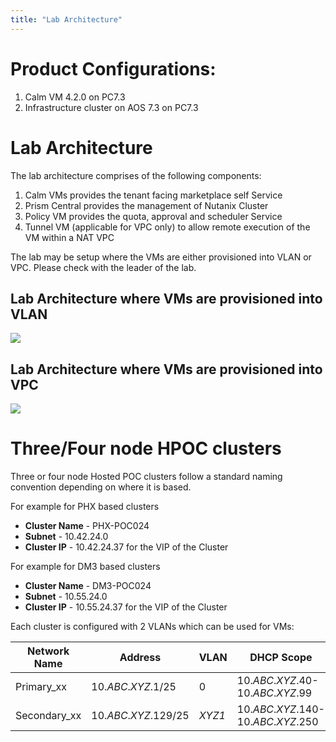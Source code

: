 ```yaml
---
title: "Lab Architecture"
---
```


# Product Configurations:

1.  Calm VM 4.2.0 on PC7.3
2.  Infrastructure cluster on AOS 7.3 on PC7.3

# Lab Architecture

The lab architecture comprises of the following components:

1.  Calm VMs provides the tenant facing marketplace self Service
2.  Prism Central provides the management of Nutanix Cluster
3.  Policy VM provides the quota, approval and scheduler Service
4.  Tunnel VM (applicable for VPC only) to allow remote execution of the VM within a NAT VPC

The lab may be setup where the VMs are either provisioned into VLAN or VPC.  Please check with the leader of the lab.

## Lab Architecture where VMs are provisioned into VLAN

 ![](images/architecture-vlan.png)

## Lab Architecture where VMs are provisioned into VPC

 ![](images/architecture-vpc.png)

# Three/Four node HPOC clusters

Three or four node Hosted POC clusters follow a standard naming convention depending on where it is based. 

For example for PHX based clusters

- **Cluster Name** - PHX-POC024
- **Subnet** - 10.42.24.0
- **Cluster IP** - 10.42.24.37 for the VIP of the Cluster

For example for DM3 based clusters

- **Cluster Name** - DM3-POC024
- **Subnet** - 10.55.24.0
- **Cluster IP** - 10.55.24.37 for the VIP of the Cluster

Each cluster is configured with 2 VLANs which can be used for VMs:


|Network Name        | Address             | VLAN    | DHCP Scope |
|------------------- | ------------------- |-------- | -----------|
|Primary_xx          | 10.*ABC*.*XYZ*.1/25    | 0       | 10.*ABC*.*XYZ*.40-10.*ABC*.*XYZ*.99|
|Secondary_xx        | 10.*ABC*.*XYZ*.129/25  | *XYZ1*  | 10.*ABC*.*XYZ*.140-10.*ABC*.*XYZ*.250|


 

